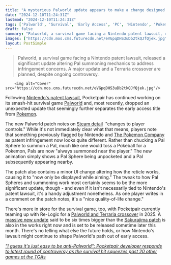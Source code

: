 ```yaml
---
title: "A mysterious Palworld update appears to make a change designed to get around the survival game's legal battle with Nintendo"
date: "2024-12-10T11:24:31Z"
lastmod: "2024-12-10T11:24:31Z"
tags: ['Palworld', 'Survival', 'Early Access', 'PC', 'Nintendo', 'Pokemon', 'Terraria', 'Crossover', 'Lawsuit', 'Patch']
draft: false
summary: "Palworld, a survival game facing a Nintendo patent lawsuit, released a significant update altering Pal summoning mechanics to address infringement concerns.  A major update and a Terraria crossover are planned, despite ongoing controversy."
images: ["https://cdn.mos.cms.futurecdn.net/eVGpqDHS3uDb2tkQJfQjek.jpg"]
layout: PostSimple
---
```

> Palworld, a survival game facing a Nintendo patent lawsuit, released a significant update altering Pal summoning mechanics to address infringement concerns.  A major update and a Terraria crossover are planned, despite ongoing controversy.


        <img alt="Cover" src="https://cdn.mos.cms.futurecdn.net/eVGpqDHS3uDb2tkQJfQjek.jpg"/>
        
Following [<u>Nintendo's patent lawsuit</u>](https://www.gamesradar.com/games/survival/palworld-developer-reveals-the-exact-patents-its-alleged-to-have-infringed-upon-in-the-nintendo-lawsuit-and-they-all-have-application-dates-after-the-survival-games-release/), Pocketpair has continued working on its smash-hit survival game [<u>Palworld</u>](https://www.gamesradar.com/palworld/) and, most recently, dropped an unexpected update that seemingly further separates the early access title from [<u>Pokemon</u>](https://www.gamesradar.com/games/adventure/pokemon/)*.*

The new Palworld patch notes on [Steam detail](https://steamcommunity.com/app/1623730/eventcomments/4638240577738002912?snr=1_2108_9__2107)  "changes to player controls." While it's not immediately clear what that means, players note that something previously flagged by Nintendo and [The Pokemon Company](https://www.gamesradar.com/tag/the-pokemon-company/) as patent infringement now looks quite different. Rather than chucking a Pal Sphere to summon a Pal, much like one would toss a Pokeball for a Pokemon, Pals are now "always summoned near the player." The new animation simply shows a Pal Sphere being unpocketed and a Pal subsequently appearing nearby.

The patch also contains a minor UI change altering how the reticle works, causing it to "now only be displayed while aiming." The tweak to how Pal Spheres and summoning work most certainly seems to be the more significant update, though - and even if it isn't necessarily tied to Nintendo's patent lawsuit, it's a handy adjustment nonetheless. As one player writes in a comment on the patch notes, it's a "nice quality-of-life change."

There's more in store for the survival game, too, with Pocketpair currently teaming up with Re-Logic for a [<u>Palworld and Terraria crossover</u>](https://www.gamesradar.com/games/open-world/palworld-and-terraria-have-a-crossover-coming-in-2025-but-the-community-manager-is-upset-the-ai-accusations-will-stick-with-us-for-years/) in 2025. A [<u>massive new update</u>](https://www.gamesradar.com/games/survival/palworlds-next-update-is-coming-next-month-and-its-6x-bigger-than-the-survival-games-last-major-patch/) said to be six times bigger than the [<u>Sakurajima patch</u>](https://www.gamesradar.com/games/survival/palworlds-biggest-patch-yet-the-sakurajima-update-shows-off-new-gear-buildings-bosses-and-pals-like-the-community-manifested-grillet/) is also in the works right now and is set to be released sometime later this month. There's no telling what else the future holds, or how Nintendo's lawsuit might continue to shape Palworld's path out of early access.

[<u><em>"I guess it's just easy to be anti-Palworld": Pocketpair developer responds to latest round of controversy as the survival hit squeezes past 20 other games at the TGAs</em></u>](https://www.gamesradar.com/games/rpg/i-guess-its-just-easy-to-be-anti-palworld-pocketpair-developer-responds-to-latest-round-of-controversy-as-the-survival-hit-squeezes-past-20-other-games-at-the-tgas/)
        